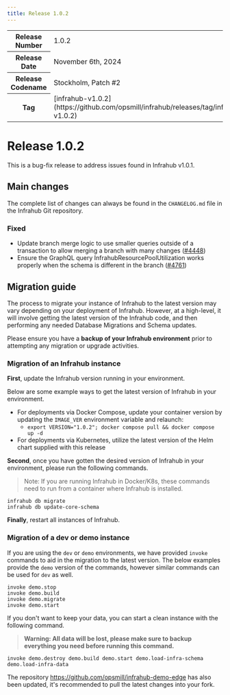 ```yaml
---
title: Release 1.0.2
---
```

<table>
  <tbody>
    <tr>
      <th>Release Number</th>
      <td>1.0.2</td>
    </tr>
    <tr>
      <th>Release Date</th>
      <td>November 6th, 2024</td>
    </tr>
    <tr>
      <th>Release Codename</th>
      <td>Stockholm, Patch #2</td>
    </tr>
    <tr>
      <th>Tag</th>
      <td>[infrahub-v1.0.2](https://github.com/opsmill/infrahub/releases/tag/infrahub-v1.0.2)</td>
    </tr>
  </tbody>
</table>

# Release 1.0.2

This is a bug-fix release to address issues found in Infrahub v1.0.1.

## Main changes

The complete list of changes can always be found in the `CHANGELOG.md` file in the Infrahub Git repository.

### Fixed

- Update branch merge logic to use smaller queries outside of a transaction to allow merging a branch with many changes ([#4448](https://github.com/opsmill/infrahub/issues/4448))
- Ensure the GraphQL query InfrahubResourcePoolUtilization works properly when the schema is different in the branch ([#4761](https://github.com/opsmill/infrahub/issues/4761))

## Migration guide

The process to migrate your instance of Infrahub to the latest version may vary depending on your deployment of Infrahub.
However, at a high-level, it will involve getting the latest version of the Infrahub code, and then performing any needed Database Migrations and Schema updates.

Please ensure you have a **backup of your Infrahub environment** prior to attempting any migration or upgrade activities.

### Migration of an Infrahub instance

**First**, update the Infrahub version running in your environment.

Below are some example ways to get the latest version of Infrahub in your environment.

- For deployments via Docker Compose, update your container version by updating the `IMAGE_VER` environment variable and relaunch:
  - `export VERSION="1.0.2"; docker compose pull && docker compose up -d`
- For deployments via Kubernetes, utilize the latest version of the Helm chart supplied with this release

**Second**, once you have gotten the desired version of Infrahub in your environment, please run the following commands.

> Note: If you are running Infrahub in Docker/K8s, these commands need to run from a container where Infrahub is installed.

```shell
infrahub db migrate
infrahub db update-core-schema
```

**Finally**, restart all instances of Infrahub.

### Migration of a dev or demo instance

If you are using the `dev` or `demo` environments, we have provided `invoke` commands to aid in the migration to the latest version.
The below examples provide the `demo` version of the commands, however similar commands can be used for `dev` as well.

```shell
invoke demo.stop
invoke demo.build
invoke demo.migrate
invoke demo.start
```

If you don't want to keep your data, you can start a clean instance with the following command.

> **Warning: All data will be lost, please make sure to backup everything you need before running this command.**

```shell
invoke demo.destroy demo.build demo.start demo.load-infra-schema demo.load-infra-data
```

The repository https://github.com/opsmill/infrahub-demo-edge has also been updated, it's recommended to pull the latest changes into your fork.
